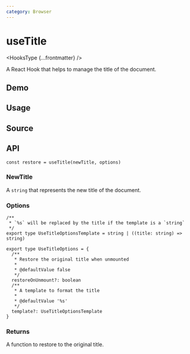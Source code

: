 ```yaml
---
category: Browser
---
```


# useTitle


<HooksType {...frontmatter} />

A React Hook that helps to manage the title of the document.

## Demo


<App />

## Usage



## Source


<Source />

## API

```tsx
const restore = useTitle(newTitle, options)
```

### NewTitle

A `string` that represents the new title of the document.

### Options

```tsx
/**
 * `%s` will be replaced by the title if the template is a `string`
 */
export type UseTitleOptionsTemplate = string | ((title: string) => string)

export type UseTitleOptions = {
  /**
   * Restore the original title when unmounted
   *
   * @defaultValue false
   */
  restoreOnUnmount?: boolean
  /**
   * A template to format the title
   *
   * @defaultValue '%s'
   */
  template?: UseTitleOptionsTemplate
}
```

### Returns

A function to restore to the original title.
